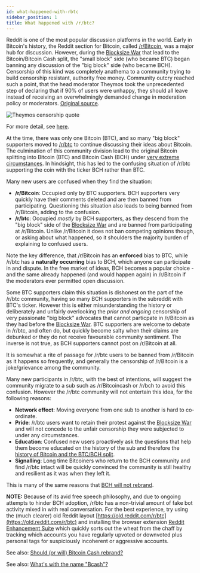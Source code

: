 ```yaml
---
id: what-happened-with-rbtc
sidebar_position: 1
title: What happened with /r/btc?
---
```



Reddit is one of the most popular discussion platforms in the world. Early in Bitcoin's history, the Reddit section for Bitcoin, called [/r/Bitcoin](https://www.reddit.com/r/Bitcoin), was a major hub for discussion. However, during the [Blocksize War](/start#episode-8-of-10-bitcoin-cash) that lead to the Bitcoin/Bitcoin Cash split, the "small block" side (who became BTC) began banning any discussion of the "big block" side (who became BCH). Censorship of this kind was completely anathema to a community trying to build censorship resistant, authority free money. Community outcry reached such a point, that the head moderator Theymos took the unprecedented step of declaring that if 90% of users were unhappy, they should all leave instead of receiving an overwhelmingly demanded change in moderation policy or moderators. [Original source](https://www.reddit.com/r/Bitcoin/comments/3h9cq4/its_time_for_a_break_about_the_recent_mess/).

<img src={censorshipUrl} alt="Theymos censorship quote" />

For more detail, see [here](https://medium.com/@johnblocke/a-brief-and-incomplete-history-of-censorship-in-r-bitcoin-c85a290fe43).

At the time, there was only one Bitcoin (BTC), and so many "big block" supporters moved to [/r/btc](https://www.reddit.com/r/btc) to continue discussing their ideas about Bitcoin. The culmination of this community division lead to the original Bitcoin splitting into Bitcoin (BTC) and Bitcoin Cash (BCH) under [very extreme circumstances](/start#episode-8-of-10-bitcoin-cash). In hindsight, this has led to the confusing situation of /r/btc supporting the coin with the ticker BCH rather than BTC.

Many new users are confused when they find the situation:

- **/r/Bitcoin**: Occupied only by BTC supporters. BCH supporters very quickly have their comments deleted and are then banned from participating. Questioning this situation also leads to being banned from /r/Bitcoin, adding to the confusion.
- **/r/btc**: Occupied _mostly_ by BCH supporters, as they descend from the "big block" side of the [Blocksize War](/start#episode-8-of-10-bitcoin-cash) and are banned from participating at /r/Bitcoin. Unlike /r/Bitcoin it does not ban competing opinions though, or asking about what happened, so it shoulders the majority burden of explaining to confused users.

Note the key difference, that /r/Bitcoin has an **enforced** bias to BTC, while /r/btc has a **naturally occurring** bias to BCH, which anyone can participate in and dispute. In the free market of ideas, BCH becomes a popular choice - and the same already happened (and would happen again) in /r/Bitcoin if the moderators ever permitted open discussion.

Some BTC supporters claim this situation is dishonest on the part of the /r/btc community, having so many BCH supporters in the subreddit with BTC's ticker. However this is either misunderstanding the history or deliberately and unfairly overlooking the _prior and ongoing_ censorship of very passionate "big block" advocates that cannot particpate in /r/Bitcoin as they had before the [Blocksize War](/start#episode-8-of-10-bitcoin-cash). BTC supporters are welcome to debate in /r/btc, and often do, but quickly become salty when their claims are debunked or they do not receive favourable community sentiment. The inverse is not true, as BCH supporters cannot post on /r/Bitcoin at all.

It is somewhat a rite of passage for /r/btc users to be banned from /r/Bitcoin as it happens so frequently, and generally the censorship of /r/Bitcoin is a joke/grievance among the community.

Many new participants in /r/btc, with the best of intentions, will suggest the community migrate to a sub such as /r/Bitcoincash or /r/bch to avoid this confusion. However the /r/btc community will not entertain this idea, for the following reasons:

- **Network effect**: Moving everyone from one sub to another is hard to co-ordinate.
- **Pride**: /r/btc users want to retain their protest against the [Blocksize War](/start#episode-8-of-10-bitcoin-cash) and will not concede to the unfair censorship they were subjected to under any circumstances.
- **Education**: Confused new users proactively ask the questions that help them become educated on the history of the sub and therefore the [history of Bitcoin and the BTC/BCH split](/start#episode-8-of-10-bitcoin-cash).
- **Signalling**: Long time Bitcoiners who return to the BCH community and find /r/btc intact will be quickly convinced the community is still healthy and resilient as it was when they left it.

This is many of the same reasons that [BCH will not rebrand](/faqs/BCH/will-bitcoin-cash-rebrand).

**NOTE:** Because of its avid free speech philosophy, and due to ongoing attempts to hinder BCH adoption, /r/btc has a non-trivial amount of fake bot activity mixed in with real conversation. For the best experience, try using the (much clearer) old Reddit layout [https://old.reddit.com/r/btc](https://old.reddit.com/r/btc) and installing the browser extension [Reddit Enhancement Suite](https://redditenhancementsuite.com/) which quickly sorts out the wheat from the chaff by tracking which accounts you have regularly upvoted or downvoted plus personal tags for suspiciously incoherent or aggressive accounts.

See also: [Should (or will) Bitcoin Cash rebrand?](/faqs/BCH/will-bitcoin-cash-rebrand)

See also: [What's with the name "Bcash"?](/faqs/Other/whats-with-the-name-bcash)
